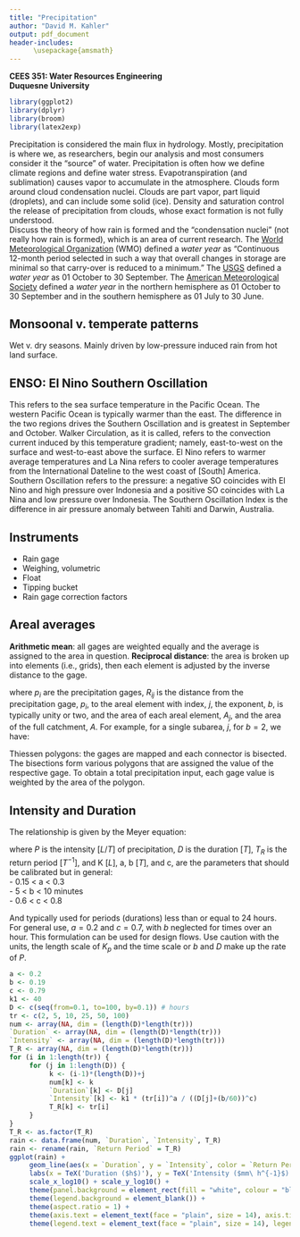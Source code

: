 ```yaml
---
title: "Precipitation"
author: "David M. Kahler"
output: pdf_document
header-includes: 
      \usepackage{amsmath}
---
```

**CEES 351: Water Resources Engineering**  
**Duquesne University**  

```r
library(ggplot2)
library(dplyr)
library(broom)
library(latex2exp)
```

Precipitation is considered the main flux in hydrology.  Mostly, precipitation is where we, as researchers, begin our analysis and most consumers consider it the “source” of water.  Precipitation is often how we define climate regions and define water stress.
Evapotranspiration (and sublimation) causes vapor to accumulate in the atmosphere.  Clouds form around cloud condensation nuclei.  Clouds are part vapor, part liquid (droplets), and can include some solid (ice).  Density and saturation control the release of precipitation from clouds, whose exact formation is not fully understood.   
Discuss the theory of how rain is formed and the “condensation nuclei” (not really how rain is formed), which is an area of current research.
The [World Meteorological Organization](https://wmo.int/wmo-community/meteoterm) (WMO) defined a *water year* as "Continuous 12-month period selected in such a way that overall changes in storage are minimal so that carry-over is reduced to a minimum."  The [USGS](https://water.usgs.gov/water-basics_glossary.html#W) defined a *water year* as 01 October to 30 September.  The [American Meteorological Society](https://glossary.ametsoc.org/wiki/Water_year) defined a *water year* in the northern hemisphere as 01 October to 30 September and in the southern hemisphere as 01 July to 30 June.  

## Monsoonal v. temperate patterns
Wet v. dry seasons.  Mainly driven by low-pressure induced rain from hot land surface.

## ENSO: El Nino Southern Oscillation
This refers to the sea surface temperature in the Pacific Ocean.  The western Pacific Ocean is typically warmer than the east.  The difference in the two regions drives the Southern Oscillation and is greatest in September and October.  Walker Circulation, as it is called, refers to the convection current induced by this temperature gradient; namely, east-to-west on the surface and west-to-east above the surface.  El Nino refers to warmer average temperatures and La Nina refers to cooler average temperatures from the International Dateline to the west coast of [South] America.  Southern Oscillation refers to the pressure: a negative SO coincides with El Nino and high pressure over Indonesia and a positive SO coincides with La Nina and low pressure over Indonesia.  The Southern Oscillation Index is the difference in air pressure anomaly between Tahiti and Darwin, Australia.

## Instruments  
- Rain gage
- Weighing, volumetric
- Float
- Tipping bucket
- Rain gage correction factors

## Areal averages
**Arithmetic mean**: all gages are weighted equally and the average is assigned to the area in question.
**Reciprocal distance**: the area is broken up into elements (i.e., grids), then each element is adjusted by the inverse distance to the gage.  

\begin{equation}
\bar{P} = \sum\limits_{j}{} \frac{A_j}{A} \left( \frac{\sum\limits_{i}{} p_i r_{ij}^{-b}}{\sum\limits_{i}{} r_{ij}^{-b}} \right)  
\end{equation}  

where $p_i$ are the precipitation gages, $R_{ij}$ is the distance from the precipitation gage, $p_i$, to the areal element with index, $j$, the exponent, $b$, is typically unity or two, and the area of each areal element, $A_j$, and the area of the full catchment, $A$.  For example, for a single subarea, $j$, for $b=2$, we have:  

\begin{equation}
= \frac{\frac{p_1}{r_{1j}^{2}}+\frac{p_2}{r_{2j}^{2}}+\frac{p_3}{r_{3j}^{2}}+\frac{p_4}{r_{4j}^{2}}+\ldots}{\frac{1}{r_{1j}^{2}}+\frac{1}{r_{2j}^{2}}+\frac{1}{r_{3j}^{2}}+\frac{1}{r_{4j}^{2}}+\ldots}  
\end{equation}  

Thiessen polygons: the gages are mapped and each connector is bisected. The bisections form various polygons that are assigned the value of the respective gage. To obtain a total precipitation input, each gage value is weighted by the area of the polygon.

## Intensity and Duration  
The relationship is given by the Meyer equation:  

\begin{equation}
P = K_p \frac{T_R^a}{(D+b)^c}  
\end{equation}  

where $P$ is the intensity [$L/T$] of precipitation, $D$ is the duration [$T$], $T_R$ is the return period [$T^{-1}$], and K [$L$], a, b [$T$], and c, are the parameters that should be calibrated but in general:  
- 0.15 < a < 0.3  
- 5 < b < 10 minutes  
- 0.6 < c < 0.8  

And typically used for periods (durations) less than or equal to 24 hours.  For general use, $a = 0.2$ and $c = 0.7$, with $b$ neglected for times over an hour.  This formulation can be used for design flows.  Use caution with the units, the length scale of $K_p$ and the time scale or $b$ and $D$ make up the rate of $P$.

```r
a <- 0.2
b <- 0.19
c <- 0.79
k1 <- 40
D <- c(seq(from=0.1, to=100, by=0.1)) # hours
tr <- c(2, 5, 10, 25, 50, 100)
num <- array(NA, dim = (length(D)*length(tr)))
`Duration` <- array(NA, dim = (length(D)*length(tr)))
`Intensity` <- array(NA, dim = (length(D)*length(tr)))
T_R <- array(NA, dim = (length(D)*length(tr)))
for (i in 1:length(tr)) {
     for (j in 1:length(D)) {
          k <- (i-1)*(length(D))+j
          num[k] <- k
          `Duration`[k] <- D[j]
          `Intensity`[k] <- k1 * (tr[i])^a / ((D[j]+(b/60))^c)
          T_R[k] <- tr[i]
     }
}
T_R <- as.factor(T_R)
rain <- data.frame(num, `Duration`, `Intensity`, T_R)
rain <- rename(rain, `Return Period` = T_R)
ggplot(rain) + 
     geom_line(aes(x = `Duration`, y = `Intensity`, color = `Return Period`)) +
     labs(x = TeX('Duration ($h$)'), y = TeX('Intensity ($mm\ h^{-1}$)')) +
     scale_x_log10() + scale_y_log10() +
     theme(panel.background = element_rect(fill = "white", colour = "black")) +
     theme(legend.background = element_blank()) +
     theme(aspect.ratio = 1) +
     theme(axis.text = element_text(face = "plain", size = 14), axis.title = element_text(face = "plain", size = 14)) +
     theme(legend.text = element_text(face = "plain", size = 14), legend.title = element_text(face = "plain", size = 14))
```



